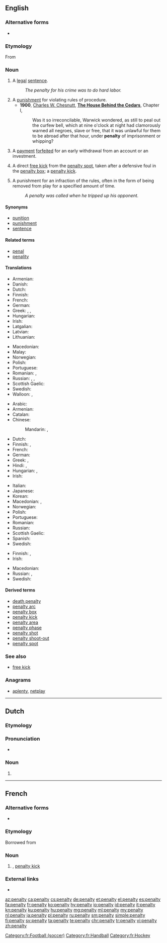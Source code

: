 {{also|pénalty}}
==English==
{{wikipedia}}

===Alternative forms===
* {{l|en|pœnalty}} {{qualifier|archaic}}

===Etymology===
From {{etyl|frm|en}} {{term|pénalité|lang=frm}}

===Noun===
{{en-noun|penalties}}

# A [[legal]] [[sentence]].
#: ''The penalty for his crime was to do hard labor.''
# A [[punishment]] for violating rules of procedure.
#* '''1900''', [[w:Charles W. Chesnutt|Charles W. Chesnutt]], '''[[w:The House Behind the Cedars|The House Behind the Cedars]]''', Chapter I,
#*: Was it so irreconcilable, Warwick wondered, as still to peal out the curfew bell, which at nine o'clock at night had clamorously warned all negroes, slave or free, that it was unlawful for them to be abroad after that hour, under '''penalty''' of imprisonment or whipping?
# {{context|finance|lang=en}} A [[payment]] [[forfeit]]ed for an early withdrawal from an account or an investment.
# {{context|football|lang=en}} A direct [[free kick]] from the [[penalty spot]], taken after a defensive foul in the [[penalty box]]; a [[penalty kick]].
# {{context|ice hockey|lang=en}} A punishment for an infraction of the rules, often in the form of being removed from play for a specified amount of time.
#: ''A penalty was called when he tripped up his opponent.''

====Synonyms====
* [[punition]]
* [[punishment]]
* [[sentence]]

====Related terms====
* [[penal]]
* [[penality]] {{qualifier|rare}}

====Translations====
{{trans-top|legal sentence}}
* Armenian: {{t+|hy|պատիժ}}
* Danish: {{t|da|straf|c}}
* Dutch: {{t+|nl|straf|f}}
* Finnish: {{t+|fi|rangaistus}}
* French: {{t|fr|penalisation|f}}
* German: {{t+|de|Strafe|f}}
* Greek: {{t+|el|κύρωση|f}}, {{t+|el|ποινή|f}}, {{t+|el|τιμωρία|f}}
* Hungarian: {{t+|hu|büntetés}}
* Irish: {{t+|ga|pionós|m}}
* Latgalian: {{t|ltg|struope|f}}
* Latvian: {{t|lv|sods|m}}
* Lithuanian: {{t|lt|bausmė}}
{{trans-mid}}
* Macedonian: {{t|mk|казна|f|tr=kázna|sc=Cyrl}}
* Malay: {{t|ms|hukuman}}
* Norwegian: {{t|no|straff|m|f}}
* Polish: {{t+|pl|kara|f}}
* Portuguese: {{t+|pt|pena|f}}
* Romanian: {{t+|ro|penalizare|f}}, {{t+|ro|pedeapsă|f}}
* Russian: {{t+|ru|наказа́ние|n}}, {{t+|ru|взыска́ние|n}}, {{t+|ru|штраф|m}}
* Scottish Gaelic: {{t|gd|peanas|m}}
* Swedish: {{t+|sv|straff|n}}
* Walloon: {{t+|wa|poenne|f}}, {{t|wa|poenålté|f}}
{{trans-bottom}}

{{trans-top|punishment for violating rules of procedure}}
* Arabic: {{t|ar|جَزَاء|m}}
* Armenian: {{t|hy|տուգանք}}
* Catalan: {{t+|ca|càstig|m}}
* Chinese:
*: Mandarin: {{t+|cmn|懲罰}}, {{t+|cmn|惩罚|tr=chéngfá}}
* Dutch: {{t+|nl|straf|f}}
* Finnish: {{t+|fi|sopimussakko}}, {{t|fi|sopimuskorvaus}}
* French: {{t+|fr|peine|f}}
* German: {{t+|de|Strafe|f}}
* Greek: {{t+|el|αντίτιμο|n}}, {{t+|el|τιμωρία|f}}
* Hindi: {{t|hi|दण्ड|tr=daṇḍ|sc=Deva}}, {{t|hi|सज़ा|tr=sazā|sc=Deva}}
* Hungarian: {{t+|hu|büntetés}}, {{t+|hu|bírság}}
* Irish: {{t+|ga|pionós|m}}
{{trans-mid}}
* Italian: {{t|it|penalità|f}}
* Japanese: {{t+|ja|罰|tr=ばつ, batsu|sc=Jpan}}
* Korean: {{t|ko|형벌|sc=Kore}}
* Macedonian: {{t|mk|казна|f|tr=kázna|sc=Cyrl}}, {{t|mk|глоба|f|tr=glóba|sc=Cyrl}}
* Norwegian: {{t|no|straff|m|f}}
* Polish: {{t+|pl|kara|f}}
* Portuguese: {{t+|pt|penalidade|f}}
* Romanian: {{t+|ro|pedeapsă|f}}
* Russian: {{t+|ru|штраф|m}}
* Scottish Gaelic: {{t|gd|peanas|m}}
* Spanish: {{t+|es|castigo|m}}
* Swedish: {{t+|sv|straff|n}}
{{trans-bottom}}
{{trans-see|penalty kick}}
{{trans-top|punishment in ice hockey}}
* Finnish: {{t+|fi|rangaistus}}, {{t|fi|jäähy}}
* Irish: {{t+|ga|pionós|m}}
{{trans-mid}}
* Macedonian: {{t|mk|пенал|m|tr=penál|sc=Cyrl}}
* Russian: {{t|ru|буллит|m|alt=булли́т}}, {{t|ru|штрафной бросок|m|alt=штрафно́й бросо́к}}
* Swedish: {{t|sv|utvisning|c}}
{{trans-bottom}}

====Derived terms====
* [[death penalty]]
* [[penalty arc]]
* [[penalty box]]
* [[penalty kick]]
* [[penalty area]]
* [[penalty phase]]
* [[penalty shot]]
* [[penalty shoot-out]]
* [[penalty spot]]

===See also===
* [[free kick]]

===Anagrams===
* [[aplenty#English|aplenty]], [[netplay#English|netplay]]

----

==Dutch==

===Etymology===
{{borrowing|en|lang=nl}} {{l|en|penalty}}

===Pronunciation===
* {{hyphenation|pe|nal|ty|lang=nl}}

===Noun===
{{nl-noun|m|-'s|penalty'tje}}

# {{l|en|penalty kick}}

----

==French==

===Alternative forms===
* {{l|fr|pénalty}}

===Etymology===
Borrowed from {{etyl|en|fr}}

===Noun===
{{fr-noun|m|penalties}}

# {{context|sports|lang=fr}} {{l|en|penalty}}, [[penalty kick]]

===External links===
* {{R:TLFi}}

[[Category:fr:Football (soccer)]]
[[Category:fr:Handball]]
[[Category:fr:Hockey]]

[[az:penalty]]
[[ca:penalty]]
[[cs:penalty]]
[[de:penalty]]
[[et:penalty]]
[[el:penalty]]
[[es:penalty]]
[[fa:penalty]]
[[fr:penalty]]
[[ko:penalty]]
[[hy:penalty]]
[[io:penalty]]
[[id:penalty]]
[[it:penalty]]
[[kn:penalty]]
[[ku:penalty]]
[[hu:penalty]]
[[mg:penalty]]
[[ml:penalty]]
[[my:penalty]]
[[nl:penalty]]
[[ja:penalty]]
[[pl:penalty]]
[[ru:penalty]]
[[sm:penalty]]
[[simple:penalty]]
[[fi:penalty]]
[[sv:penalty]]
[[ta:penalty]]
[[te:penalty]]
[[chr:penalty]]
[[tr:penalty]]
[[vi:penalty]]
[[zh:penalty]]